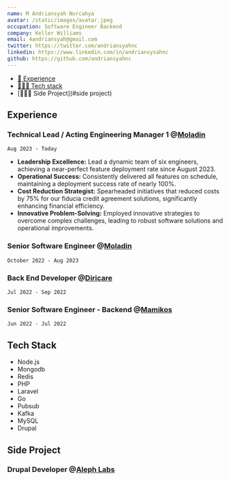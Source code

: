 ```yaml
---
name: M Andriansyah Nurcahya
avatar: /static/images/avatar.jpeg
occupation: Software Engineer Backend
company: Keller Williams
email: 4andriansyah@gmail.com
twitter: https://twitter.com/andriansyahnc
linkedin: https://www.linkedin.com/in/andriansysahnc
github: https://github.com/andriansyahnc
---
```


- [💼 Experience](#experience)
- [🧑🏻‍💻 Tech stack](#tech-stack)
- [🧑🏻‍💻 Side Project](#side project)

## Experience

### Technical Lead / Acting Engineering Manager 1 @**[Moladin](https://www.moladin.com)**

`Aug 2023 - Today`

- **Leadership Excellence:** Lead a dynamic team of six engineers, achieving a near-perfect feature deployment rate since August 2023.
- **Operational Success:** Consistently delivered all features on schedule, maintaining a deployment success rate of nearly 100%.
- **Cost Reduction Strategist:** Spearheaded initiatives that reduced costs by 75% for our fiducia credit agreement solutions, significantly enhancing financial efficiency.
- **Innovative Problem-Solving:** Employed innovative strategies to overcome complex challenges, leading to robust software solutions and operational improvements.


### Senior Software Engineer @[Moladin](https://www.moladin.com)

`October 2022 - Aug 2023`


### Back End Developer @[Diricare](https://diricare.com)

`Jul 2022 - Sep 2022`


### Senior Software Engineer - Backend @[Mamikos](https://mamikos.com)

`Jun 2022 - Jul 2022`

## Tech Stack
- Node.js
- Mongodb
- Redis
- PHP
- Laravel
- Go
- Pubsub
- Kafka
- MySQL
- Drupal

## Side Project

### Drupal Developer @[Aleph Labs](https://aleph-labs.com)